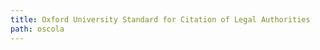 ```yaml
---
title: Oxford University Standard for Citation of Legal Authorities
path: oscola
---
```

<?xml version="1.0" encoding="utf-8"?><style xmlns="http://purl.org/net/xbiblio/csl" class="note" version="1.0" demote-non-dropping-particle="never" default-locale="en-GB"><info><title>OSCOLA (Oxford University Standard for Citation of Legal Authorities)</title><title-short>OSCOLA</title-short><id>http://www.zotero.org/styles/oscola</id><link href="http://www.zotero.org/styles/oscola" rel="self"/><link href="http://www.zotero.org/styles/australian-guide-to-legal-citation" rel="template"/><link href="http://www.law.ox.ac.uk/publications/oscola.php" rel="documentation"/><author><name>Sebastian Karcher</name></author><category citation-format="note"/><category field="law"/><summary>The OSCOLA Standards. For a Zotero Group showing data-entry in Zotero see: https://www.zotero.org/groups/oscola_samples/items/order/itemType</summary><updated>2018-04-25T18:13:00+00:00</updated><rights license="http://creativecommons.org/licenses/by-sa/3.0/">This work is licensed under a Creative Commons Attribution-ShareAlike 3.0 License</rights></info><locale><terms><term name="chapter" form="short"><single>ch.</single><multiple>chs.</multiple></term><term name="section" form="short"><single>s</single><multiple>ss</multiple></term><term name="paragraph" form="short"><single>para</single><multiple>paras</multiple></term><term name="translator" form="short"><single>tr.</single><multiple>trs.</multiple></term><term name="edition" form="short">edn.</term><term name="et-al">and others</term></terms></locale><macro name="author-note"><choose><if type="interview"><group delimiter=", "><names variable="interviewer"><name delimiter-precedes-last="never" and="text" delimiter=", " initialize="false" initialize-with=""/></names><names variable="author" prefix="Interview with "><name delimiter-precedes-last="never" and="text" delimiter=", " initialize="false" initialize-with=""/></names></group></if><else-if type="personal_communication"><group delimiter=" "><group delimiter=" from "><text variable="genre"/><names variable="author"><name delimiter-precedes-last="never" and="text" delimiter=", " initialize="false" initialize-with=""/></names></group><names variable="recipient" prefix="to "><name delimiter-precedes-last="never" and="text" delimiter=", " initialize="false" initialize-with=""/></names></group></else-if><else-if type="broadcast"><text variable="publisher"/></else-if><else-if type="legal_case legislation" match="any"/><else><names variable="author"><name delimiter-precedes-last="never" and="text" delimiter=", " initialize="false" initialize-with=""/><label form="short" prefix=" (" suffix=")" strip-periods="true"/><substitute><names variable="editor"/><names variable="translator"/><text macro="title"/></substitute></names></else></choose></macro><macro name="author-short"><choose><if type="interview"><group delimiter=", "><names variable="interviewer"><name delimiter-precedes-last="never" and="text" form="short" delimiter=", " initialize="false" initialize-with=""/></names><names variable="author" prefix="Interview with "><name delimiter-precedes-last="never" and="text" form="short" delimiter=", " initialize="false" initialize-with=""/></names></group></if><else-if type="personal_communication"><group delimiter=" "><group delimiter=" from "><text variable="genre"/><names variable="author"><name delimiter-precedes-last="never" and="text" delimiter=", " form="short" initialize="false" initialize-with=""/></names></group><names variable="recipient" prefix="to "><name delimiter-precedes-last="never" and="text" delimiter=", " initialize="false" form="short" initialize-with=""/></names></group></else-if><else-if type="broadcast"><text variable="publisher"/></else-if><else><names variable="author"><name delimiter-precedes-last="never" and="text" delimiter=", " initialize="false" initialize-with="" form="short"/><substitute><names variable="editor"/><names variable="translator"/><text macro="title"/></substitute></names></else></choose></macro><macro name="author"><choose><if type="interview"><group delimiter=", "><names variable="interviewer"><name delimiter-precedes-last="never" and="text" delimiter=", " initialize-with="" name-as-sort-order="all" sort-separator=" "/></names><names variable="author" prefix="Interview with "><name delimiter-precedes-last="never" and="text" delimiter=", " initialize="false" initialize-with=""/></names></group></if><else-if type="personal_communication"><group delimiter=" "><group delimiter=", "><names variable="author"><name delimiter-precedes-last="never" and="text" delimiter=", " initialize-with="" name-as-sort-order="all" sort-separator=" "/></names><text variable="genre"/></group><names variable="recipient" prefix="to "><name delimiter-precedes-last="never" and="text" delimiter=", " initialize="false" initialize-with=""/></names></group></else-if><else-if type="broadcast"><text variable="publisher"/></else-if><else-if type="legal_case legislation" match="any"/><else><names variable="author"><name delimiter-precedes-last="never" and="text" delimiter=", " name-as-sort-order="all" initialize-with="" sort-separator=" "/><label form="short" prefix=" (" suffix=")" strip-periods="true"/><substitute><names variable="editor"/><names variable="translator"/><text macro="title"/></substitute></names></else></choose></macro><macro name="editor"><choose><if type="chapter paper-conference entry-encyclopedia" match="none"><names variable="editor translator container-author" delimiter=", "><name delimiter-precedes-last="never" and="text" delimiter=", " initialize="false" initialize-with=""/><label form="short" prefix=" " strip-periods="true"/></names></if></choose></macro><macro name="editor-chapter"><group><text term="in" suffix=" "/><names variable="editor translator container-author" delimiter=", "><name delimiter-precedes-last="never" and="text" delimiter=", " initialize="false" initialize-with=""/><label form="short" prefix=" (" suffix=")" strip-periods="true"/></names></group></macro><macro name="title"><choose><if type="book motion_picture treaty" match="any"><text variable="title" font-style="italic" text-case="title"/></if><else-if type="bill legislation" match="any"><text variable="title"/></else-if><else-if type="legal_case"><text variable="title" font-style="italic" strip-periods="true"/></else-if><else><text variable="title" quotes="true" text-case="title"/></else></choose></macro><macro name="title-short"><choose><if type="book motion_picture treaty" match="any"><text variable="title" font-style="italic" text-case="title" form="short"/></if><else-if type="bill legislation" match="any"><text variable="title" form="short"/></else-if><else-if type="legal_case"><choose><if variable="title-short"><text variable="title-short" font-style="italic"/></if><else><text variable="title" font-style="italic"/></else></choose></else-if><else><text variable="title" quotes="true" text-case="title" form="short"/></else></choose></macro><macro name="issued-year"><date variable="issued" form="text" date-parts="year"/></macro><macro name="issued-full"><date variable="issued" form="text"/></macro><macro name="date-parenthesis"><choose><if type="legal_case article-journal article-magazine" match="any"><choose><if variable="number authority" match="all"><text macro="issued-year" prefix="[" suffix="]"/></if><else-if variable="volume"><text macro="issued-year" prefix="(" suffix=")"/></else-if><else-if variable="container-title volume number" match="any"><text macro="issued-year" prefix="[" suffix="]"/></else-if></choose></if><else-if type="legislation bill" match="any"><text macro="issued-year"/></else-if></choose></macro><macro name="publisher"><choose><if type="book chapter broadcast personal_communication manuscript paper-conference article-newspaper report legislation motion_picture speech interview thesis entry-encyclopedia webpage post-weblog" match="any"><group delimiter=" "><group prefix="(" suffix=")" delimiter=", "><choose><if type="article-newspaper"><text variable="publisher-place" strip-periods="true"/><date variable="issued" form="text"/></if><else-if type="broadcast personal_communication treaty" match="any"><date variable="issued" form="text"/></else-if><else-if type="legislation bill" match="any"><text variable="container-title" strip-periods="true"/></else-if><else><names variable="director"><label form="verb" text-case="capitalize-first" suffix=" "/><name delimiter-precedes-last="never" and="text" delimiter=", " initialize="false" initialize-with=""/></names><text macro="editor"/><choose><if variable="publisher issued genre container-title" match="any"><text macro="edition"/></if></choose><choose><if type="speech"><text variable="event"/><text variable="event-place"/><text macro="issued-full"/></if><else-if type="thesis" match="any"><text variable="genre" strip-periods="true"/><group delimiter=" "><text variable="publisher" strip-periods="true"/><text macro="issued-year"/></group></else-if><else-if type="webpage post-weblog" match="any"><text variable="container-title" font-style="italic"/><text macro="issued-full"/></else-if><else-if type="interview" match="any"><text macro="issued-full"/></else-if><else><group delimiter=" "><text variable="publisher" strip-periods="true"/><text macro="issued-year"/></group></else></choose></else></choose></group><choose><if type="report interview manuscript" match="any"><group delimiter=" "><text variable="genre" strip-periods="true"/><text variable="number"/></group></if></choose></group></if></choose></macro><macro name="looseleaf-note"><choose><if type="book"><choose><if variable="publisher issued" match="none"><choose><if variable="locator"><group delimiter=" "><label variable="locator" form="short" strip-periods="true"/><text variable="locator"/><text variable="edition" prefix="(" suffix=")"/></group></if></choose></if></choose></if></choose></macro><macro name="volume-book"><choose><if type="book chapter report" match="any"><group delimiter=" "><label variable="volume" form="short" strip-periods="true"/><text variable="volume"/></group></if></choose></macro><macro name="edition"><choose><if is-numeric="edition"><group delimiter=" "><number variable="edition" form="ordinal"/><label variable="edition" form="short" strip-periods="true"/></group></if><else><text variable="edition" strip-periods="true"/></else></choose></macro><macro name="book-container"><choose><if type="chapter paper-conference entry-encyclopedia" match="any"><group><text macro="editor-chapter" prefix=" "/><text variable="container-title" font-style="italic" prefix=", "/></group></if></choose></macro><macro name="broadcast-container"><choose><if type="broadcast" match="any"><text variable="container-title" font-style="italic"/></if></choose></macro><macro name="bill-number"><choose><if type="bill"><text variable="number" prefix="[" suffix="]"/></if></choose></macro><macro name="article-case-info"><choose><if type="article-journal article-magazine article-newspaper legal_case" match="any"><group delimiter=", "><choose><if variable="authority number" match="all"><group delimiter=" "><text variable="authority" form="short" strip-periods="true"/><text variable="number"/></group></if></choose><group delimiter=" "><text variable="volume"/><choose><if type="legal_case"><choose><if variable="container-title"><text variable="container-title" form="short" strip-periods="true"/></if></choose></if><else-if type="article-magazine article-newspaper" match="any"><text variable="container-title" font-style="italic"/></else-if><else><text variable="container-title"/></else></choose></group></group></if></choose></macro><macro name="page-first"><choose><if type="chapter report paper-conference" match="none"><text variable="page-first"/></if></choose></macro><macro name="court"><choose><if type="legal_case"><choose><if variable="number" match="none"><text variable="authority" prefix="(" suffix=")" strip-periods="true"/></if></choose></if></choose></macro><macro name="locator-basic"><group delimiter=" "><choose><if locator="page" match="none"><label variable="locator" form="short" strip-periods="true"/></if></choose><text variable="locator"/></group></macro><macro name="locator-space"><choose><if type="legal_case"><choose><if locator="paragraph"><text variable="locator" prefix="[" suffix="]"/></if><else-if variable="number container-title volume page" match="all"/><else-if variable="authority"><text variable="locator"/></else-if></choose></if><else-if type="legislation book article-journal article-magazine" match="none"><text macro="locator-basic"/></else-if><else-if type="book"><choose><if variable="issued publisher" match="any"><text macro="locator-basic"/></if></choose></else-if></choose></macro><macro name="locator-comma"><choose><if type="legal_case"><choose><if locator="paragraph" match="none"><choose><if variable="authority" match="none"><text variable="locator"/></if><else-if variable="number container-title volume page" match="all"><text variable="locator"/></else-if></choose></if></choose></if><else-if type="legislation article-journal article-magazine" match="any"><text macro="locator-basic"/></else-if></choose></macro><macro name="treaty-catchall"><choose><if type="treaty"><text variable="genre"/></if></choose></macro><macro name="URL"><choose><if type="legal_case legislation bill" match="none"><choose><if variable="URL"><group delimiter=" "><text variable="URL" prefix="&lt;" suffix="&gt;"/><group delimiter=" "><text term="accessed"/><date variable="accessed" form="text"/></group></group></if></choose></if></choose></macro><macro name="author-count"><names variable="author"><name form="count"/><substitute><names variable="editor"/></substitute></names></macro><macro name="sort-type"><choose><if type="book chapter paper-conference article-magazine article-newspaper article-journal manuscript report speech entry-encyclopedia" match="any"><text value="1"/></if><else-if type="legal_case"><text value="2"/><text variable="title"/></else-if><else-if type="bill legislation" match="any"><text value="3"/><choose><if type="legislation"><text variable="title"/></if></choose></else-if><else-if type="treaty"><text value="4"/></else-if><else><text value="1"/></else></choose></macro><citation et-al-min="4" et-al-use-first="1"><layout suffix="." delimiter="; "><choose><if position="ibid-with-locator"><group delimiter=" "><text term="ibid" strip-periods="true" text-case="lowercase"/><text variable="locator"/></group></if><else-if position="ibid"><text term="ibid" strip-periods="true" text-case="lowercase"/></else-if><else-if position="subsequent"><choose><if type="legal_case bill legislation treaty" match="any"><group delimiter=" "><text macro="author-note"/><text macro="title-short"/><text macro="looseleaf-note"/><text variable="first-reference-note-number" prefix="(n " suffix=")"/><text macro="locator-space"/></group></if><else><group delimiter=" "><group delimiter=", "><text macro="author-short"/><choose><if disambiguate="true"><text macro="title-short"/></if></choose></group><text variable="first-reference-note-number" prefix="(n " suffix=")"/><text macro="locator-basic"/></group></else></choose></else-if><else><group delimiter=" "><group delimiter=", "><group delimiter=" "><group delimiter=", "><text macro="author-note"/><group><text macro="title"/><text macro="book-container"/></group><text macro="broadcast-container"/><text macro="volume-book"/><text macro="looseleaf-note"/></group><group delimiter=" "><text macro="date-parenthesis"/><text macro="bill-number"/><text macro="article-case-info"/><text macro="publisher"/></group></group><text macro="treaty-catchall"/></group><group delimiter=", "><group delimiter=" "><text macro="page-first"/><text macro="court"/><text macro="locator-space"/></group><text macro="locator-comma"/></group><text macro="URL"/></group></else></choose></layout></citation><bibliography et-al-min="4" et-al-use-first="1" subsequent-author-substitute="&#8212;&#8212;"><sort><key macro="sort-type"/><key macro="author" names-min="1" names-use-first="1"/><key macro="author-count" names-min="2" names-use-first="2"/><key macro="author"/><key variable="issued"/><key variable="title"/></sort><layout><group delimiter=" "><group delimiter=", "><group delimiter=" "><group delimiter=", "><text macro="author"/><group><text macro="title"/><text macro="book-container"/></group><text macro="broadcast-container"/><text macro="volume-book"/><text macro="looseleaf-note"/></group><group delimiter=" "><text macro="date-parenthesis"/><text macro="bill-number"/><text macro="article-case-info"/><text macro="publisher"/></group></group><text macro="treaty-catchall"/></group><group delimiter=" "><text macro="page-first"/><text macro="court"/></group><text macro="URL"/></group></layout></bibliography></style>
